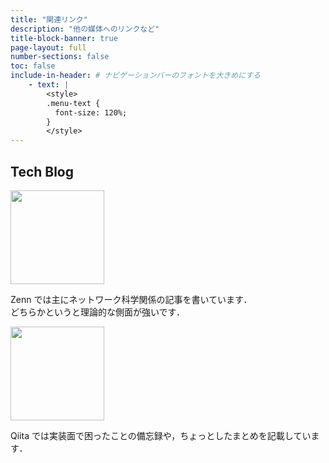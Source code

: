 ```yaml
---
title: "関連リンク"
description: "他の媒体へのリンクなど"
title-block-banner: true
page-layout: full
number-sections: false
toc: false
include-in-header: # ナビゲーションバーのフォントを大きめにする
    - text: |
        <style>
        .menu-text {
          font-size: 120%;
        }
        </style>
---
```


## Tech Blog

::: {layout="[50,50]"}

::: {#first-column}

[![](assets/images/zenn-logo.svg){width=150 fig-align="center"}](https://zenn.dev/nagayu71)

Zenn では主にネットワーク科学関係の記事を書いています．  
どちらかというと理論的な側面が強いです．

:::
::: {#second-column}

[![](assets/images/qiita-icon.png){width=150 fig-align="center"}](https://qiita.com/Nagayu71)

Qiita では実装面で困ったことの備忘録や，ちょっとしたまとめを記載しています．

:::

:::